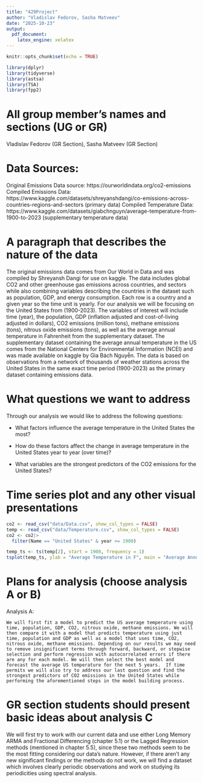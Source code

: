 ```yaml
---
title: "429Project"
author: "Vladislav Fedorov, Sasha Matveev"
date: "2025-10-23"
output:
  pdf_document:
    latex_engine: xelatex
---
```


```r
knitr::opts_chunk$set(echo = TRUE)
```

```r
library(dplyr)
library(tidyverse)
library(astsa)
library(TSA)
library(fpp2)
```


# All group member's names and sections (UG or GR)
Vladislav Fedorov (GR Section), Sasha Matveev (GR Section)

# Data Sources:
Original Emissions Data source:
https://ourworldindata.org/co2-emissions
Compiled Emissions Data:
https://www.kaggle.com/datasets/shreyanshdangi/co-emissions-across-countries-regions-and-sectors (primary data)
Compiled Temperature Data:
https://www.kaggle.com/datasets/giabchnguyn/average-temperature-from-1900-to-2023 (supplementary temperature data)


# A paragraph that describes the nature of the data

The original emissions data comes from Our World in Data and was compiled by Shreyansh Dangi for use on kaggle. The data includes global CO2 and other greenhouse gas emissions across countries, and sectors while also combining variables describing the countries in the dataset such as population, GDP, and energy consumption. Each row is a country and a given year so the time unit is yearly. For our analysis we will be focusing on the United States from (1900-2023). The variables of interest will include time (year), the population, GDP (inflation adjusted and cost-of-living adjusted in dollars), CO2 emissions (million tons), methane emissions (tons), nitrous oxide emissions (tons), as well as the average annual temperature in Fahrenheit from the supplementary dataset. The supplementary dataset containing the average annual temperature in the US comes from the National Centers for Environmental Information (NCEI) and was made available on kaggle by Gia Bách Nguyễn. The data is based on observations from a network of thousands of weather stations across the United States in the same exact time period (1900-2023) as the primary dataset containing emissions data.


# What questions we want to address
Through our analysis we would like to address the following questions:

* What factors influence the average temperature in the United States the most?

* How do these factors affect the change in average temperature in the United States year to year (over time)?

* What variables are the strongest  predictors of  the CO2 emissions for the United States?



# Time series plot and any other visual presentations
```r
co2 <- read_csv("data/Data.csv", show_col_types = FALSE)
temp <- read_csv("data/Temperature.csv", show_col_types = FALSE)
co2 <- co2|>
  filter(Name == "United States" & year >= 1900)
```

```r
temp_ts <- ts(temp[2], start = 1900, frequency = 1)
tsplot(temp_ts, ylab = "Average Temperature in F", main = "Average Annual US Temperature 1900-2023")
```

# Plans for analysis (choose analysis A or B)
Analysis A:

	We will first fit a model to predict the US average temperature using time, population, GDP, CO2, nitrous oxide, methane emissions. We will then compare it with a model that predicts temperature using just time, population and GDP as well as a model that uses time, CO2, nitrous oxide, methane emissions. Depending on our results we may need to remove insignificant terms through forward, backward, or stepwise selection and perform regression with autocorrelated errors if there are any for each model. We will then select the best model and forecast the average US temperature for the next 5 years.  If time permits we will also try to address our last question and find the strongest predictors of CO2 emissions in the United States while performing the aforementioned steps in the model building process.

# GR section students should present basic ideas about analysis C 

  We will first try to work with our current data and use either Long Memory ARMA and Fractional Differencing (chapter 5.1) or the Lagged Regression methods (mentioned in chapter 5.5), since these two methods seem to be the most fitting considering our data's nature. However, if there aren't any new significant findings or the methods do not work, we will find a dataset which involves clearly periodic observations and work on studying its periodicities using spectral analysis. 

